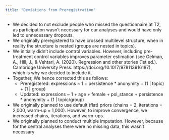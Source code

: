 ```yaml
---
title: "Deviations from Preregistration"
---
```


- We decided to not exclude people who missed the questionnaire at T2, as participation wasn’t necessary for our analyses and would have only led to unnecessary dropouts.
- We originally preregistered to have crossed multilevel structure, when in reality the structure is nested (groups are nested in topics). 
- We initially didn't include control variables. However, including pre-treatment control variables improves parameter estimation (see Gelman, A., Hill, J., & Vehtari, A. (2020). Regression and other stories (1st ed.). Cambridge University Press. https://doi.org/10.1017/978113916187), which is why we decided to include it.
- Together, We hence corrected this as follows:
    - Preregistered: expressions ~ 1 + persistence * anonymity + (1 | topic) + (1 | group)
    - Updated: expressions ~ 1 + age + female + pol_stance + persistence * anonymity + (1 | topic/group)
- We originally planned to use default (flat) priors (chains = 2, iterations = 2,000, warm-up = 1,000). However, to improve convergence, we increased chains, iterations, and warm-ups.
- We originally planned to conduct multiple imputation. However, because for the central analyses there were no missing data, this wasn't necessary
